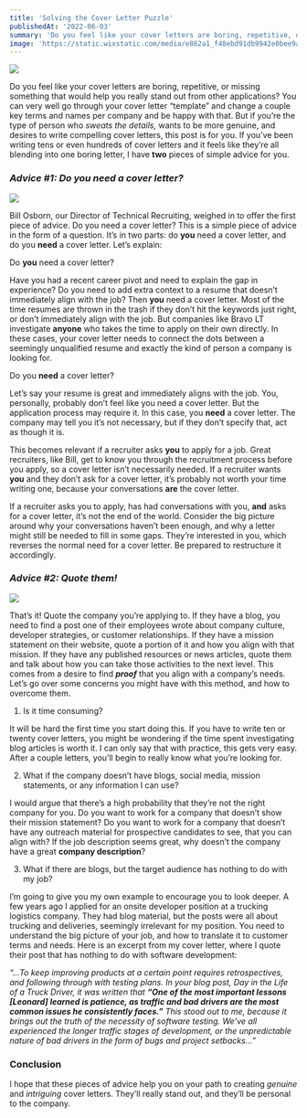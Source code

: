 ```yaml
---
title: 'Solving the Cover Letter Puzzle'
publishedAt: '2022-06-03'
summary: 'Do you feel like your cover letters are boring, repetitive, or missing something that would help you really stand out from other applications? You can very well go through your cover letter “template” and change a couple key terms and names per company and be happy with that. But if you’re the type of person who sweats the details, wants to be more genuine, and desires to write compelling cover letters, this post is for you.'
image: 'https://static.wixstatic.com/media/e862a1_f48ebd91db9942e0bee9aa26e271dd3a~mv2.png/v1/fill/w_740,h_483,al_c,q_85,usm_0.66_1.00_0.01,enc_auto/e862a1_f48ebd91db9942e0bee9aa26e271dd3a~mv2.png'
---
```


![](https://static.wixstatic.com/media/955c63_934d028c50394046b5adb761607fce8e~mv2.png/v1/fill/w_740,h_408,al_c,lg_1,q_85,enc_auto/955c63_934d028c50394046b5adb761607fce8e~mv2.png)

Do you feel like your cover letters are boring, repetitive, or missing something that would help you really stand out from other applications? You can very well go through your cover letter “template” and change a couple key terms and names per company and be happy with that. But if you’re the type of person who _sweats the details,_ wants to be more genuine, and desires to write compelling cover letters, this post is for you. If you’ve been writing tens or even hundreds of cover letters and it feels like they’re all blending into one boring letter, I have **two** pieces of simple advice for you.

### **_Advice #1: Do you need a cover letter?_**

![](https://static.wixstatic.com/media/955c63_aac3343f4c7644079f0bf08cca9a4def~mv2.jpg/v1/fill/w_740,h_416,al_c,lg_1,q_80,enc_auto/955c63_aac3343f4c7644079f0bf08cca9a4def~mv2.jpg)

Bill Osborn, our Director of Technical Recruiting, weighed in to offer the first piece of advice. Do you need a cover letter? This is a simple piece of advice in the form of a question. It’s in two parts: do **you** need a cover letter, and do you **need** a cover letter. Let’s explain:

Do **you** need a cover letter?

Have you had a recent career pivot and need to explain the gap in experience? Do you need to add extra context to a resume that doesn’t immediately align with the job? Then **you** need a cover letter. Most of the time resumes are thrown in the trash if they don’t hit the keywords just right, or don’t immediately align with the job. But companies like Bravo LT investigate **anyone** who takes the time to apply on their own directly. In these cases, your cover letter needs to connect the dots between a seemingly unqualified resume and exactly the kind of person a company is looking for.

Do you **need** a cover letter?

Let’s say your resume is great and immediately aligns with the job. You, personally, probably don’t feel like you need a cover letter. But the application process may require it. In this case, you **need** a cover letter. The company may tell you it’s not necessary, but if they don’t specify that, act as though it is.

This becomes relevant if a recruiter asks **you** to apply for a job. Great recruiters, like Bill, get to know you through the recruitment process before you apply, so a cover letter isn’t necessarily needed. If a recruiter wants **you** and they don’t ask for a cover letter, it’s probably not worth your time writing one, because your conversations **are** the cover letter.

If a recruiter asks you to apply, has had conversations with you, **and** asks for a cover letter, it’s not the end of the world. Consider the big picture around why your conversations haven’t been enough, and why a letter might still be needed to fill in some gaps. They’re interested in you, which reverses the normal need for a cover letter. Be prepared to restructure it accordingly.

### **_Advice #2: Quote them!_**

![](https://static.wixstatic.com/media/955c63_493018300fa04925aed5d87950e410f5~mv2.jpg/v1/fill/w_740,h_314,al_c,lg_1,q_80,enc_auto/955c63_493018300fa04925aed5d87950e410f5~mv2.jpg)

That’s it! Quote the company you’re applying to. If they have a blog, you need to find a post one of their employees wrote about company culture, developer strategies, or customer relationships. If they have a mission statement on their website, quote a portion of it and how you align with that mission. If they have any published resources or news articles, quote them and talk about how you can take those activities to the next level. This comes from a desire to find **_proof_** that you align with a company’s needs. Let’s go over some concerns you might have with this method, and how to overcome them.

1. Is it time consuming?

It will be hard the first time you start doing this. If you have to write ten or twenty cover letters, you might be wondering if the time spent investigating blog articles is worth it. I can only say that with practice, this gets very easy. After a couple letters, you’ll begin to really know what you’re looking for.

2. What if the company doesn’t have blogs, social media, mission statements, or any information I can use?

I would argue that there’s a high probability that they’re not the right company for you. Do you want to work for a company that doesn’t show their mission statement? Do you want to work for a company that doesn’t have any outreach material for prospective candidates to see, that you can align with? If the job description seems great, why doesn’t the company have a great **company description**?

3. What if there are blogs, but the target audience has nothing to do with my job?

I’m going to give you my own example to encourage you to look deeper. A few years ago I applied for an onsite developer position at a trucking logistics company. They had blog material, but the posts were all about trucking and deliveries, seemingly irrelevant for my position. You need to understand the big picture of your job, and how to translate it to customer terms and needs. Here is an excerpt from my cover letter, where I quote their post that has nothing to do with software development:

_“...To keep improving products at a certain point requires retrospectives, and following through with testing plans. In your blog post, Day in the Life of a Truck Driver, it was written that **“One of the most important lessons [Leonard] learned is patience, as traffic and bad drivers are the most common issues he consistently faces.”** This stood out to me, because it brings out the truth of the necessity of software testing. We’ve all experienced the longer traffic stages of development, or the unpredictable nature of bad drivers in the form of bugs and project setbacks…”_

### Conclusion

I hope that these pieces of advice help you on your path to creating _genuine_ and _intriguing_ cover letters. They’ll really stand out, and they’ll be personal to the company.
